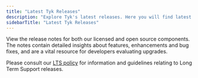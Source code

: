 ```yaml
---
title: "Latest Tyk Releases"
description: "Explore Tyk's latest releases. Here you will find latest releases and access to docker images and release notes for all our platforms."
sidebarTitle: "Latest Tyk Releases"
---
```


View the release notes for both our licensed and open source components. The notes contain detailed insights about features, enhancements and bug fixes, and are a vital resource for developers evaluating upgrades.

Please consult our [LTS policy](/docsv2/nightly/developer-support/release-types/long-term-support) for information and guidelines relating to Long Term Support releases.
